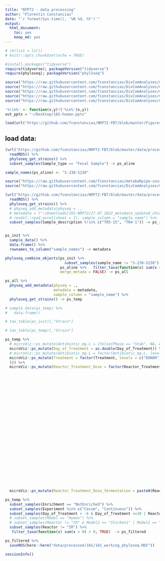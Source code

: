 ```yaml
---
title: "NTP72 - data processing"
author: "Florentin Constancias"
date: "`r format(Sys.time(), '%B %d, %Y')`"
output: 
  html_document: 
    toc: yes
    keep_md: yes
---
```


```r
# rm(list = ls())
# knitr::opts_chunk$set(echo = TRUE)
```

```r
#install.packages("tidyverse")
require(tidyverse); packageVersion("tidyverse")
require(phyloseq); packageVersion("phyloseq")
```

```r
source("https://raw.githubusercontent.com/fconstancias/DivComAnalyses/master/R/phyloseq_taxa_tests.R") 
source("https://raw.githubusercontent.com/fconstancias/DivComAnalyses/master/R/phyloseq_normalisation.R") 
source("https://raw.githubusercontent.com/fconstancias/DivComAnalyses/master/R/phyloseq_alpha.R") 
source("https://raw.githubusercontent.com/fconstancias/DivComAnalyses/master/R/phyloseq_beta.R") 
source("https://raw.githubusercontent.com/fconstancias/DivComAnalyses/master/R/phyloseq_heatmap.R")
```

```r
'%!in%' <- function(x,y)!('%in%'(x,y))
out_pptx = "~/Desktop/16S-human.pptx"
```

```r
load(url("https://github.com/fconstancias/NRP72-FBT/blob/master/Figures/Rastetics.Rdata?raw=true"))
```


## load data:


```r
(url("https://github.com/fconstancias/NRP72-FBT/blob/master/data/processed/16S/phyloseq_phylo_aline_human2_donor.RDS?raw=true" )) %>% 
  readRDS() %>% 
  phyloseq_get_strains() %>% 
  subset_samples(Sample_type == "Fecal Sample") -> ps_aline

sample_names(ps_aline) <- "S-238-S238"
```


```r
source("https://raw.githubusercontent.com/fconstancias/metabaRpipe-source/master/Rscripts/functions.R")
source("https://raw.githubusercontent.com/fconstancias/DivComAnalyses/master/R/phyloseq_normalisation.R") 

(url("https://github.com/fconstancias/NRP72-FBT/blob/master/data/processed/16S/ps_silva_dada2_human_chicken_all_fct_polyferms_051022.RDS?raw=true" )) %>% 
  readRDS() %>% 
  phyloseq_get_strains() %>% 
  # physeq_add_metadata(physeq = .,
  # metadata = ("~/Downloads/16S-NRP72/27.07.2022_metadata_updated_chicken.xlsx") %>%
  # readxl::read_excel(sheet = 1), sample_column = "sample_name") %>% 
  subset_samples(Sample_description %!in% c("TR5-15", "TR4-1")) -> ps_init



```

```r
ps_init %>%  
  sample_data() %>% 
  data.frame() %>% 
  rownames_to_column("sample_names") -> metadata

```

```r
phyloseq_combine_objects(ps_init %>% 
                           subset_samples(sample_name != "S-238-S238") ,  
                         ps_aline %>%   filter_taxa(function(x) sum(x > 0) > 0, TRUE), 
                         merge_metada = FALSE) -> ps_all
```

```r
ps_all %>% 
  physeq_add_metadata(physeq = .,
                      metadata = metadata, 
                      sample_column = "sample_name") %>% 
  phyloseq_get_strains() -> ps_temp

# sample_data(ps_temp) %>% 
#   data.frame()
```

```r
# tax_table(ps_init)[,"Strain"]
```


```r
# tax_table(ps_temp)[,"Strain"]
```

```r
ps_temp %>% 
  # microViz::ps_mutate(Antibiotic_mg.L = ifelse(Phase == "Stab", NA, Antibiotic_mg.L))  %>%  sample_data() %>%  data.frame() %>%  select(Antibiotic_mg.L)
  microViz::ps_mutate(Day_of_Treatment = as.double(Day_of_Treatment)) %>% 
  # microViz::ps_mutate(Antibiotic_mg.L = factor(Antibiotic_mg.L, levels = c(NA, 20, 200,90, 600))) %>% 
  microViz::ps_mutate(Treatment = factor(Treatment, levels = c("DONOR","UNTREATED","CTX","CTX+HV292.1","HV292.1","VAN","VAN+CCUG59168", "CCUG59168"
  ))) %>% 
  microViz::ps_mutate(Reactor_Treatment_Dose = factor(Reactor_Treatment_Dose, levels = c("DONOR",  
                                                                                         "IR_UNTREATED",
                                                                                         "CR_UNTREATED",
                                                                                         "TR2_CTX20",
                                                                                         "TR3_CTX20",
                                                                                         "TR3_CTX200",
                                                                                         "TR4_CTX200",
                                                                                         "TR1_CTX+HV292.120",
                                                                                         "TR2_CTX+HV292.120",
                                                                                         "TR3_CTX+HV292.1200",
                                                                                         "TR5_CTX+HV292.1200",
                                                                                         "TR3_HV292.1",
                                                                                         "TR5_HV292.1",
                                                                                         "TR7_HV292.1",
                                                                                         "TR4_VAN90",
                                                                                         "TR2_VAN90",
                                                                                         "TR6_VAN90",
                                                                                         "TR4_VAN600",
                                                                                         "TR2_VAN600",
                                                                                         "TR5_VAN+CCUG5916890",
                                                                                         "TR1_VAN+CCUG5916890",
                                                                                         "TR7_VAN+CCUG5916890",
                                                                                         "TR3_VAN+CCUG59168600",
                                                                                         "TR4_VAN+CCUG59168600",
                                                                                         "TR6_CCUG59168",
                                                                                         "TR5_CCUG59168",
                                                                                         "TR4_CCUG59168"))) %>% 
  microViz::ps_mutate(Reactor_Treatment_Dose_fermentation = paste0(Reactor_Treatment_Dose, "_", Fermentation)) -> ps_temp

ps_temp %>%
  subset_samples(Enrichment == "NotEnriched") %>%
  subset_samples(Experiment %in% c("Cecum", "Continuous")) %>%
  subset_samples(Day_of_Treatment > -6 & Day_of_Treatment <=30 | Reactor == "DONOR") %>% 
  # subset_samples(Model == "Human") %>% 
  # subset_samples(Reactor != "CR" & Model2 == "Chicken1" | Model2 == "Chicken2" &   Reactor %in% c("TR2", "TR3", "TR4", "TR5", "TR6", "TR7", "CR", "DONOR")) %>% 
  subset_samples(Reactor != "IR") %>% 
   filter_taxa(function(x) sum(x > 0) > 0, TRUE)  -> ps_filtered

```

```r
ps_filtered %>% 
  saveRDS(here::here("data/processed/16S/16S_working_phyloseq.RDS"))
```

```r
sessionInfo()
```

